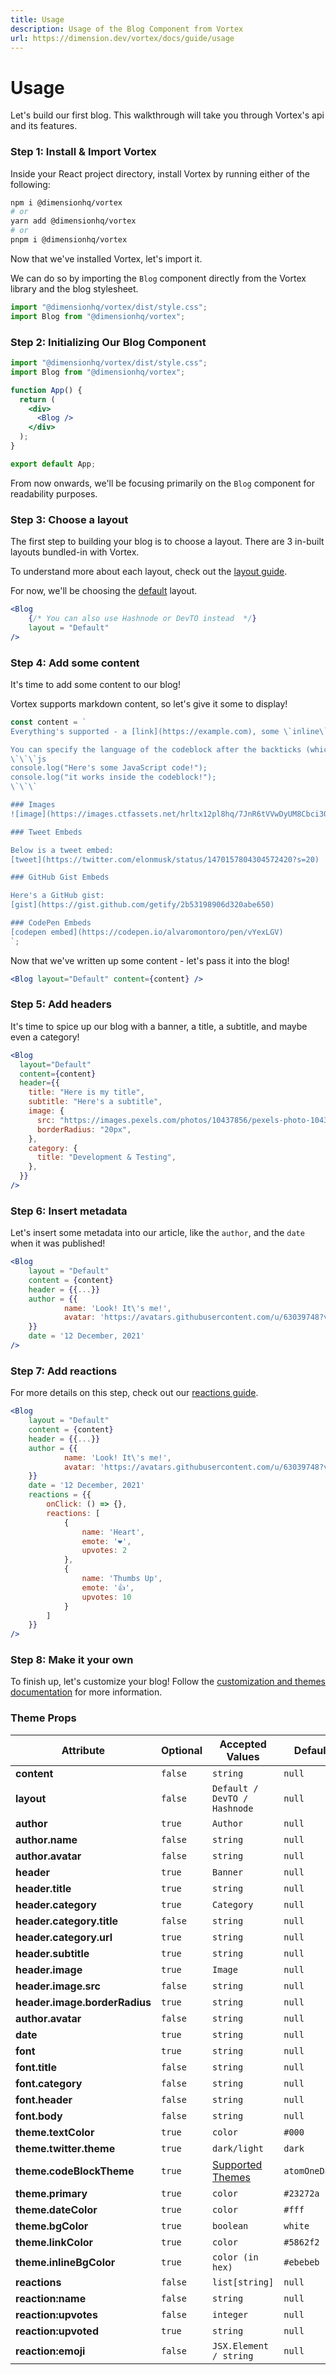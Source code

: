 ```yaml
---
title: Usage
description: Usage of the Blog Component from Vortex
url: https://dimension.dev/vortex/docs/guide/usage
---
```


# Usage

Let's build our first blog. This walkthrough will take you through Vortex's api and its features.

### Step 1: Install & Import Vortex

Inside your React project directory, install Vortex by running either of the following:

```bash
npm i @dimensionhq/vortex
# or
yarn add @dimensionhq/vortex
# or
pnpm i @dimensionhq/vortex
```

Now that we've installed Vortex, let's import it.

We can do so by importing the `Blog` component directly from the Vortex library and the blog stylesheet.

```jsx
import "@dimensionhq/vortex/dist/style.css";
import Blog from "@dimensionhq/vortex";
```

### Step 2: Initializing Our Blog Component

```jsx
import "@dimensionhq/vortex/dist/style.css";
import Blog from "@dimensionhq/vortex";

function App() {
  return (
    <div>
      <Blog />
    </div>
  );
}

export default App;
```

From now onwards, we'll be focusing primarily on the `Blog` component for readability purposes.

### Step 3: Choose a layout

The first step to building your blog is to choose a layout. There are 3 in-built layouts bundled-in with Vortex.

To understand more about each layout, check out the [layout guide](/docs/layout/configuration).

For now, we'll be choosing the [default](/docs/layout/default) layout.

```jsx
<Blog
    {/* You can also use Hashnode or DevTO instead  */}
    layout = "Default"
/>
```

### Step 4: Add some content

It's time to add some content to our blog!

Vortex supports markdown content, so let's give it some to display!

```jsx
const content = `
Everything's supported - a [link](https://example.com), some \`inline\` content, **bold** text, <ins>underlined text</ins>, and even a codeblock with syntax highlighting:

You can specify the language of the codeblock after the backticks (which need to be escaped).
\`\`\`js
console.log("Here's some JavaScript code!");
console.log("it works inside the codeblock!");
\`\`\`

### Images
![image](https://images.ctfassets.net/hrltx12pl8hq/7JnR6tVVwDyUM8Cbci3GtJ/bf74366cff2ba271471725d0b0ef418c/shutterstock_376532611-og.jpg)

### Tweet Embeds

Below is a tweet embed:
[tweet](https://twitter.com/elonmusk/status/1470157804304572420?s=20)

### GitHub Gist Embeds

Here's a GitHub gist:
[gist](https://gist.github.com/getify/2b53198906d320abe650)

### CodePen Embeds
[codepen embed](https://codepen.io/alvaromontoro/pen/vYexLGV)
`;
```

Now that we've written up some content - let's pass it into the blog!

```jsx
<Blog layout="Default" content={content} />
```

### Step 5: Add headers

It's time to spice up our blog with a banner, a title, a subtitle, and maybe even a category!

```jsx
<Blog
  layout="Default"
  content={content}
  header={{
    title: "Here is my title",
    subtitle: "Here's a subtitle",
    image: {
      src: "https://images.pexels.com/photos/10437856/pexels-photo-10437856.jpeg?auto=compress&cs=tinysrgb&fit=crop&fp-y=0.53&h=500&sharp=20&w=1400",
      borderRadius: "20px",
    },
    category: {
      title: "Development & Testing",
    },
  }}
/>
```

### Step 6: Insert metadata

Let's insert some metadata into our article, like the `author`, and the `date` when it was published!

```jsx
<Blog
    layout = "Default"
    content = {content}
    header = {{...}}
    author = {{
            name: 'Look! It\'s me!',
            avatar: 'https://avatars.githubusercontent.com/u/63039748?v=4'
    }}
    date = '12 December, 2021'
/>
```

### Step 7: Add reactions

For more details on this step, check out our [reactions guide](/customization/reactions).

```jsx
<Blog
    layout = "Default"
    content = {content}
    header = {{...}}
    author = {{
            name: 'Look! It\'s me!',
            avatar: 'https://avatars.githubusercontent.com/u/63039748?v=4'
    }}
    date = '12 December, 2021'
    reactions = {{
        onClick: () => {},
        reactions: [
            {
                name: 'Heart',
                emote: '❤',
                upvotes: 2
            },
            {
                name: 'Thumbs Up',
                emote: '👍',
                upvotes: 10
            }
        ]
    }}
/>
```

### Step 8: Make it your own

To finish up, let's customize your blog! Follow the [customization and themes documentation](/customization/themes) for more information.

<Spacer y={2} />

### Theme Props

| Attribute                       | Optional | Accepted Values                                                           | Default       |
| ------------------------------- | -------- | ------------------------------------------------------------------------- | ------------- |
| **content**                     | `false`  | `string`                                                                  | `null`        |
| **layout**                      | `false`  | `Default / DevTO / Hashnode`                                              | `null`        |
| **author**                      | `true`   | `Author`                                                                  | `null`        |
| **author.name**                 | `false`  | `string`                                                                  | `null`        |
| **author.avatar**               | `false`  | `string`                                                                  | `null`        |
| **header**                      | `true`   | `Banner`                                                                  | `null`        |
| **header.title**                | `true`   | `string`                                                                  | `null`        |
| **header.category**             | `true`   | `Category`                                                                | `null`        |
| **header.category.title**       | `false`  | `string`                                                                  | `null`        |
| **header.category.url**         | `true`   | `string`                                                                  | `null`        |
| **header.subtitle**             | `true`   | `string`                                                                  | `null`        |
| **header.image**                | `true`   | `Image`                                                                   | `null`        |
| **header.image.src**            | `false`  | `string`                                                                  | `null`        |
| **header.image.borderRadius**   | `true`   | `string`                                                                  | `null`        |
| **author.avatar**               | `false`  | `string`                                                                  | `null`        |
| **date**                        | `true`   | `string`                                                                  | `null`        |
| **font**                        | `true`   | `string`                                                                  | `null`        |
| **font.title**                  | `false`  | `string`                                                                  | `null`        |
| **font.category**               | `false`  | `string`                                                                  | `null`        |
| **font.header**                 | `false`  | `string`                                                                  | `null`        |
| **font.body**                   | `false`  | `string`                                                                  | `null`        |
| **theme.textColor**             | `true`   | `color`                                                                   | `#000`        |
| **theme.twitter.theme**         | `true`   | `dark/light`                                                              | `dark`        |
| **theme.codeBlockTheme**        | `true`   | [Supported Themes](/docs/customization/themes#supported-codeblock-themes) | `atomOneDark` |
| **theme.primary**               | `true`   | `color`                                                                   | `#23272a`     |
| **theme.dateColor**             | `true`   | `color`                                                                   | `#fff`        |
| **theme.bgColor**               | `true`   | `boolean`                                                                 | `white`       |
| **theme.linkColor**             | `true`   | `color`                                                                   | `#5862f2`     |
| **theme.inlineBgColor** | `true`   | `color (in hex)`                                                          | `#ebebeb`     |
| **reactions**                   | `false`  | `list[string]`                                                            | `null`        |
| **reaction:name**               | `false`  | `string`                                                                  | `null`        |
| **reaction:upvotes**            | `false`  | `integer`                                                                 | `null`        |
| **reaction:upvoted**            | `true`   | `string`                                                                  | `null`        |
| **reaction:emoji**              | `false`  | `JSX.Element / string`                                                    | `null`        |
